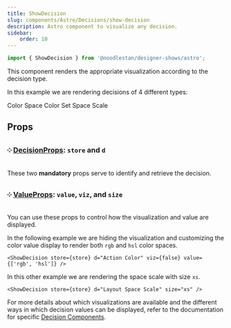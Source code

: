 ```yaml
---
title: ShowDecision
slug: components/Astro/Decisions/show-decision
description: Astro component to visualize any decision.
sidebar:
    order: 10
---
```





```ts
import { ShowDecision } from '@noodlestan/designer-shows/astro';
```

This component renders the appropriate visualization according to the decision type.

In this example we are rendering decisions of 4 different types:

<CardGrid>
    <FlexStack>
        <label>Color</label>
        <ShowDecision store={store} d="Action Color" size="m" />
    </FlexStack>
    <FlexStack>
        <label>Space</label>
        <ShowDecision store={store} d="Space Unit" size="m" />
    </FlexStack>
    <FlexStack>
        <label>Color Set</label>
        <ShowDecision store={store} d="Heat Map Color Set" size="s" />
    </FlexStack>
    <FlexStack>
        <label>Space Scale</label>
        <ShowDecision store={store} d="Layout Space Scale" size="s" />
    </FlexStack>
</CardGrid>

## Props

### ༶ [DecisionProps](/components/Astro/Props): `store` and `d`

These two **mandatory** props serve to identify and retrieve the decision.

### ༶ [ValueProps](/components/Astro/Props#valueprops): `value`, `viz`, and `size`

You can use these props to control how the visualization and value are displayed.

In the following example we are hiding the visualization and customizing
the color value display to render both `rgb` and `hsl` color spaces.

```mdx
<ShowDecision store={store} d="Action Color" viz={false} value={['rgb', 'hsl']} />
```

<CardGrid>
    <ShowDecision store={store} d="Action Color" viz={false} value={['rgb', 'hsl']} />
</CardGrid>

In this other example we are rendering the space scale with size `xs`.

```mdx
<ShowDecision store={store} d="Layout Space Scale" size="xs" />
```

<CardGrid>
    <ShowDecision store={store} d="Layout Space Scale" size="xs" />
</CardGrid>

For more details about which visualizations are available and
the different ways in which decision values can be displayed,
refer to the documentation for specific [Decision Components](/components/Astro/#decisions).
